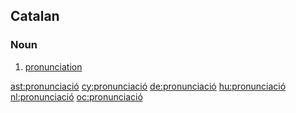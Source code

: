 ==Catalan==
===Noun===
{{ca-noun|f|pronunciacions|sort=pronunciacio}}

# [[pronunciation]]

[[ast:pronunciació]]
[[cy:pronunciació]]
[[de:pronunciació]]
[[hu:pronunciació]]
[[nl:pronunciació]]
[[oc:pronunciació]]